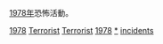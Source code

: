 [[1978年|1978年]]恐怖活動。
{{cat topic in year| topic=恐怖活動| year=1978}}

[[Category:1970年代恐怖活動|1978]]
[[Category:1978年罪案|Terrorist]]
[[Category:1978年灾难|Terrorist]]
[[Category:各年恐怖活动|1978]]
[[Category:1978年襲擊|*]]
[[Category:1978年恐怖主義|incidents]]